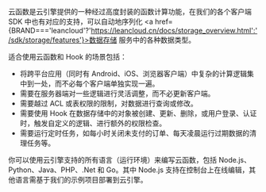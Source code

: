 
云函数是云引擎提供的一种经过高度封装的函数计算功能，在我们的各个客户端 SDK 中也有对应的支持，可以自动地序列化 <a href={BRAND==='leancloud'?'https://leancloud.cn/docs/storage_overview.html':'/sdk/storage/features'}>数据存储</a> 服务中的各种数据类型。

适合使用云函数和 Hook 的场景包括：

- 将跨平台应用（同时有 Android、iOS、浏览器客户端）中复杂的计算逻辑集中到一处，而不必每个客户端单独实现一遍。
- 需要在服务器端对一些逻辑进行灵活调整，而不必更新客户端。
- 需要越过 ACL 或表权限的限制，对数据进行查询或修改。
- 需要使用 Hook 在数据存储中的对象被创建、更新、删除，或用户登录、认证时，触发自定义的逻辑、进行额外的权限检查。
- 需要运行定时任务，如每小时关闭未支付的订单、每天凌晨运行过期数据的清理任务等。

你可以使用云引擎支持的所有语言（运行环境）来编写云函数，包括 Node.js、Python、Java、PHP、.Net 和 Go。其中 Node.js 支持在控制台上在线编辑，其他语言需基于我们的示例项目部署到云引擎。
